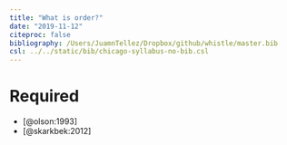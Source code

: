 ```yaml
---
title: "What is order?"
date: "2019-11-12"
citeproc: false
bibliography: /Users/JuamnTellez/Dropbox/github/whistle/master.bib
csl: ../../static/bib/chicago-syllabus-no-bib.csl
---
```

  
# Required
  
- <i class="far fa-file-pdf"></i> [@olson:1993]
- <i class="far fa-file-pdf"></i> [@skarkbek:2012]
